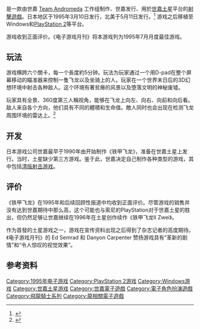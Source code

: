 {{NoteTA
| G1=Games
| G2=Sega
}}

{{Infobox video game
| title      = 铁甲飞龙
| japanese   = パンツァードラグーン
| english    = Panzer Dragoon
| developer  = 世嘉， Tiger Electronics <br /><small>（R-Zone version）</small>, Team Andromeda<br />Land Ho <small>（PS2 remake）</small>
| publisher  = [[世嘉|世嘉]]
| series     = [[铁甲飞龙系列|铁甲飞龙系列]]
| genre      = [[清版射击游戏|清版射击游戏]]、[[第三人称射击游戏|第三人称射击游戏]]
| modes      = [[单人游戏|单人游戏]]
| platforms  = [[世嘉土星|世嘉土星]], [[R-Zone|R-Zone]], [[Microsoft_Windows|Windows]], [[Xbox_(console)|Xbox]] <small>（Unlockable bonus in [[Panzer_Dragoon_Orta|Panzer Dragoon Orta]]）</small>, [[PlayStation_2|PlayStation 2]], [[PlayStation_Network|PlayStation Network]]
}}

{{vgname|铁甲飞龙|ja=パンツァードラグーン|en=Panzer Dragoon|cn=铁甲飞龙|tw=飛龍騎士}}是一款由世嘉 [[Team_Andromeda|Team Andromeda]] 工作组制作、世嘉发行、用於[[世嘉土星|世嘉土星]]平台的[[射擊遊戲|射擊遊戲]]。日本地区于1995年3月10日发行，北美于5月11日发行。<ref name="gamefaqs">{{cite web | url = http://www.gamefaqs.com/saturn/914514-panzer-dragoon/data| title = Release information | publisher = [[GameFAQs|GameFAQs]]| date = | accessdate = 2016-03-08}}</ref> 游戏之后移植至Windows和[[PlayStation_2|PlayStation 2]]等平台。

游戏收到正面评价。《电子游戏月刊》将本游戏列为1995年7月月度最佳游戏。

==玩法==
游戏横跨六个關卡，每一个長度約5分钟。玩法为玩家通过一个用D-pad在整个屏幕移动的瞄准器来控制一隻飞龙以及坐骑上的人。玩家在一个世界末日后的3D幻想环境中射击各种敌人。这个环境有著贫瘠的风景以及堕落文明的神秘废墟。

玩家具有全景、360度第三人稱视角，能够在飞龙上向左、向右、向前和向后看。敌人来自各个方向，他们具有不同的體積和生命值。敵人同时也会出现在检测飞龙周围环境的雷达上。<ref name="GamespotPanzerH2">{{cite web | url=http://www.gamespot.com/gamespot/features/all/panzerdragoon/1.html | title=The History of Panzer Dragoon (p2) | author=Torres, Ricardo | work=[[GameSpot|GameSpot]] | archiveurl=https://web.archive.org/web/20050601072327/http://www.gamespot.com/gamespot/features/all/panzerdragoon/1.html | archivedate=2005-06-01| accessdate=August 6, 2012 | deadurl=yes }}</ref>

==开发==
日本游戏公司世嘉最早于1990年由开始制作《铁甲飞龙》，准备在世嘉土星上发行。当时，土星缺少第三方游戏。鉴于此，世嘉决定自己制作各种类型的游戏，其中包括[[清版射击游戏|清版射击游戏]]。

==评价==
《铁甲飞龙》在1995年和后续回顾性报道中均收到正面评价。尽管游戏的销售并没有达到世嘉期待中那么高，这个可能也与索尼的PlayStation对于世嘉土星的胜出，但仍然足够让世嘉继续在1996年在土星创作续作《铁甲飞龙II Zwei》。

作为首發的土星游戏之一，游戏在宣传资料出现之后得到了杂志记者的高度期待。《电子游戏月刊》的 Ed Semrad 和 Danyon Carpenter 赞扬游戏具有“革新的剧情”和“令人惊叹的视觉效果”。

== 参考资料 ==
{{Reflist}}

{{飛龍騎士系列}}
{{DEFAULTSORT:Panzer Dragoon}}
[[Category:1995年电子游戏|Category:1995年电子游戏]]
[[Category:PlayStation_2游戏|Category:PlayStation 2游戏]]
[[Category:Windows游戏|Category:Windows游戏]]
[[Category:世嘉土星游戏|Category:世嘉土星游戏]]
[[Category:世嘉電子遊戲|Category:世嘉電子遊戲]]
[[Category:電子角色扮演遊戲|Category:電子角色扮演遊戲]]
[[Category:飛龍騎士系列|Category:飛龍騎士系列]]
[[Category:龍相關電子遊戲|Category:龍相關電子遊戲]]
